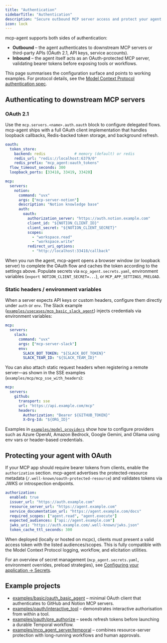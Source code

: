 ```yaml
---
title: "Authentication"
sidebarTitle: "Authentication"
description: "Secure outbound MCP server access and protect your agent endpoints"
icon: lock
---
```


mcp-agent supports both sides of authentication:

- **Outbound** – the agent authenticates to downstream MCP servers or third-party APIs (OAuth 2.1, API keys, service accounts).
- **Inbound** – the agent itself acts as an OAuth-protected MCP server, validating bearer tokens before exposing tools or workflows.

This page summarises the configuration surface and points to working examples. For protocol details, see the [Model Context Protocol authentication spec](https://modelcontextprotocol.io/specification/2025-06-18/server/authentication).

## Authenticating to downstream MCP servers

### OAuth 2.1

Use the `mcp.servers.<name>.auth.oauth` block to configure delegated flows. mcp-agent ships with a full OAuth client implementation that handles loopback callbacks, Redis-backed token storage, and background refresh.

```yaml
oauth:
  token_store:
    backend: redis             # memory (default) or redis
    redis_url: "redis://localhost:6379/0"
    redis_prefix: "mcp_agent:oauth_tokens"
  flow_timeout_seconds: 300
  loopback_ports: [33418, 33419, 33420]

mcp:
  servers:
    notion:
      command: "uvx"
      args: ["mcp-server-notion"]
      description: "Notion knowledge base"
      auth:
        oauth:
          authorization_server: "https://auth.notion.example.com"
          client_id: "${NOTION_CLIENT_ID}"
          client_secret: "${NOTION_CLIENT_SECRET}"
          scopes:
            - "workspace.read"
            - "workspace.write"
          redirect_uri_options:
            - "http://localhost:33418/callback"
```

When you run the agent, mcp-agent opens a browser window (or loopback server) to complete the OAuth flow and caches the token according to the settings above. Populate secrets via `mcp_agent.secrets.yaml`, environment variables (`export NOTION_CLIENT_SECRET=...`), or `MCP_APP_SETTINGS_PRELOAD`.

### Static headers / environment variables

When a server expects API keys or custom headers, configure them directly under `auth` or `env`. The Slack example ([`examples/usecases/mcp_basic_slack_agent`](https://github.com/lastmile-ai/mcp-agent/tree/main/examples/usecases/mcp_basic_slack_agent)) injects credentials via environment variables:

```yaml
mcp:
  servers:
    slack:
      command: "uvx"
      args: ["mcp-server-slack"]
      env:
        SLACK_BOT_TOKEN: "${SLACK_BOT_TOKEN}"
        SLACK_TEAM_ID: "${SLACK_TEAM_ID}"
```

You can also attach static request headers when registering a remote server—as shown in the SSE examples (`examples/mcp/mcp_sse_with_headers`):

```yaml
mcp:
  servers:
    github:
      transport: sse
      url: "https://api.example.com/mcp"
      headers:
        Authorization: "Bearer ${GITHUB_TOKEN}"
        X-Org-Id: "${ORG_ID}"
```

Examples in [`examples/model_providers`](https://github.com/lastmile-ai/mcp-agent/tree/main/examples/model_providers) show how to configure providers such as Azure OpenAI, Amazon Bedrock, Google Gemini, and Ollama using env vars or header-based credentials.

## Protecting your agent with OAuth

If your MCP app should require bearer tokens from clients, enable the `authorization` section. mcp-agent advertises the protected-resource metadata (`/.well-known/oauth-protected-resource`) and validates tokens via JWKS or introspection endpoints.

```yaml
authorization:
  enabled: true
  issuer_url: "https://auth.example.com"
  resource_server_url: "https://agent.example.com"
  service_documentation_url: "https://agent.example.com/docs"
  required_scopes: ["agent.read", "agent.execute"]
  expected_audiences: ["api://agent.example.com"]
  jwks_uri: "https://auth.example.com/.well-known/jwks.json"
  token_cache_ttl_seconds: 300
```

When deployed (locally or hosted on mcpc), clients must present a valid access token with the listed audiences/scopes. This is fully compatible with the Model Context Protocol logging, workflow, and elicitation utilities.

For an overview of secret management (`mcp_agent.secrets.yaml`, environment overrides, preload strategies), see [Configuring your application → Secrets](/mcp-agent-sdk/core-components/configuring-your-application#secrets).

## Example projects

- [examples/basic/oauth_basic_agent](https://github.com/lastmile-ai/mcp-agent/tree/main/examples/basic/oauth_basic_agent) – minimal OAuth client that authenticates to GitHub and Notion MCP servers.
- [examples/oauth/interactive_tool](https://github.com/lastmile-ai/mcp-agent/tree/main/examples/oauth/interactive_tool) – demonstrates interactive authorisation from within a tool.
- [examples/oauth/pre_authorize](https://github.com/lastmile-ai/mcp-agent/tree/main/examples/oauth/pre_authorize) – seeds refresh tokens before launching a durable Temporal workflow.
- [examples/mcp_agent_server/temporal](https://github.com/lastmile-ai/mcp-agent/tree/main/examples/mcp_agent_server/temporal) – combines resource-server protection with long-running workflows and human approvals.
